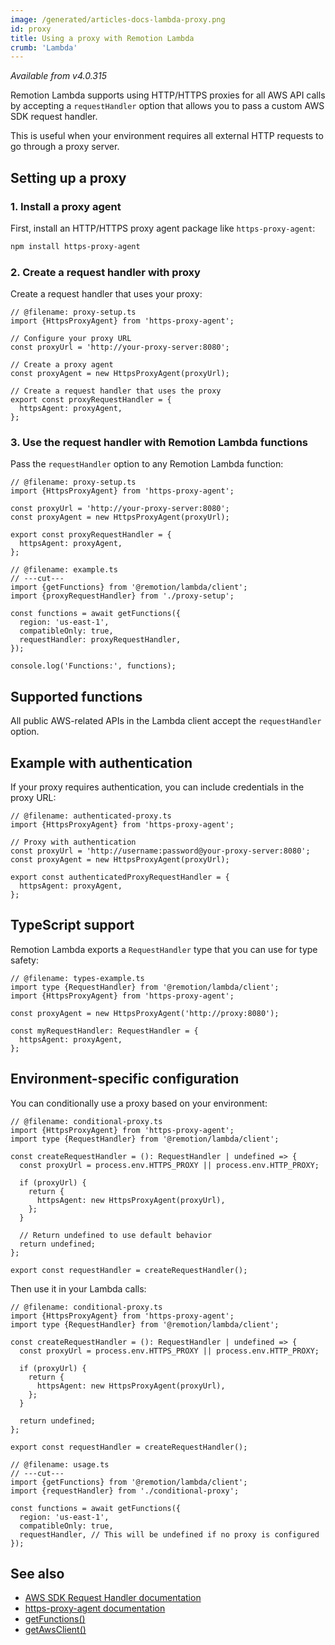```yaml
---
image: /generated/articles-docs-lambda-proxy.png
id: proxy
title: Using a proxy with Remotion Lambda
crumb: 'Lambda'
---
```


_Available from v4.0.315_

Remotion Lambda supports using HTTP/HTTPS proxies for all AWS API calls by accepting a `requestHandler` option that allows you to pass a custom AWS SDK request handler.

This is useful when your environment requires all external HTTP requests to go through a proxy server.

## Setting up a proxy

### 1. Install a proxy agent

First, install an HTTP/HTTPS proxy agent package like `https-proxy-agent`:

```bash
npm install https-proxy-agent
```

### 2. Create a request handler with proxy

Create a request handler that uses your proxy:

```tsx twoslash
// @filename: proxy-setup.ts
import {HttpsProxyAgent} from 'https-proxy-agent';

// Configure your proxy URL
const proxyUrl = 'http://your-proxy-server:8080';

// Create a proxy agent
const proxyAgent = new HttpsProxyAgent(proxyUrl);

// Create a request handler that uses the proxy
export const proxyRequestHandler = {
  httpsAgent: proxyAgent,
};
```

### 3. Use the request handler with Remotion Lambda functions

Pass the `requestHandler` option to any Remotion Lambda function:

```tsx twoslash
// @filename: proxy-setup.ts
import {HttpsProxyAgent} from 'https-proxy-agent';

const proxyUrl = 'http://your-proxy-server:8080';
const proxyAgent = new HttpsProxyAgent(proxyUrl);

export const proxyRequestHandler = {
  httpsAgent: proxyAgent,
};

// @filename: example.ts
// ---cut---
import {getFunctions} from '@remotion/lambda/client';
import {proxyRequestHandler} from './proxy-setup';

const functions = await getFunctions({
  region: 'us-east-1',
  compatibleOnly: true,
  requestHandler: proxyRequestHandler,
});

console.log('Functions:', functions);
```

## Supported functions

All public AWS-related APIs in the Lambda client accept the `requestHandler` option.

## Example with authentication

If your proxy requires authentication, you can include credentials in the proxy URL:

```tsx twoslash
// @filename: authenticated-proxy.ts
import {HttpsProxyAgent} from 'https-proxy-agent';

// Proxy with authentication
const proxyUrl = 'http://username:password@your-proxy-server:8080';
const proxyAgent = new HttpsProxyAgent(proxyUrl);

export const authenticatedProxyRequestHandler = {
  httpsAgent: proxyAgent,
};
```

## TypeScript support

Remotion Lambda exports a `RequestHandler` type that you can use for type safety:

```tsx twoslash
// @filename: types-example.ts
import type {RequestHandler} from '@remotion/lambda/client';
import {HttpsProxyAgent} from 'https-proxy-agent';

const proxyAgent = new HttpsProxyAgent('http://proxy:8080');

const myRequestHandler: RequestHandler = {
  httpsAgent: proxyAgent,
};
```

## Environment-specific configuration

You can conditionally use a proxy based on your environment:

```tsx twoslash
// @filename: conditional-proxy.ts
import {HttpsProxyAgent} from 'https-proxy-agent';
import type {RequestHandler} from '@remotion/lambda/client';

const createRequestHandler = (): RequestHandler | undefined => {
  const proxyUrl = process.env.HTTPS_PROXY || process.env.HTTP_PROXY;

  if (proxyUrl) {
    return {
      httpsAgent: new HttpsProxyAgent(proxyUrl),
    };
  }

  // Return undefined to use default behavior
  return undefined;
};

export const requestHandler = createRequestHandler();
```

Then use it in your Lambda calls:

```tsx twoslash
// @filename: conditional-proxy.ts
import {HttpsProxyAgent} from 'https-proxy-agent';
import type {RequestHandler} from '@remotion/lambda/client';

const createRequestHandler = (): RequestHandler | undefined => {
  const proxyUrl = process.env.HTTPS_PROXY || process.env.HTTP_PROXY;

  if (proxyUrl) {
    return {
      httpsAgent: new HttpsProxyAgent(proxyUrl),
    };
  }

  return undefined;
};

export const requestHandler = createRequestHandler();

// @filename: usage.ts
// ---cut---
import {getFunctions} from '@remotion/lambda/client';
import {requestHandler} from './conditional-proxy';

const functions = await getFunctions({
  region: 'us-east-1',
  compatibleOnly: true,
  requestHandler, // This will be undefined if no proxy is configured
});
```

## See also

- [AWS SDK Request Handler documentation](https://docs.aws.amazon.com/sdk-for-javascript/v3/developer-guide/middleware.html)
- [https-proxy-agent documentation](https://www.npmjs.com/package/https-proxy-agent)
- [getFunctions()](/docs/lambda/getfunctions)
- [getAwsClient()](/docs/lambda/getawsclient)

